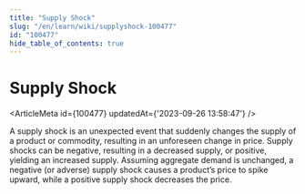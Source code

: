 ```yaml
---
title: "Supply Shock"
slug: "/en/learn/wiki/supplyshock-100477"
id: "100477"
hide_table_of_contents: true
---
```



# Supply Shock

<ArticleMeta id={100477} updatedAt={'2023-09-26 13:58:47'} />
<div className='border-solid border-b border-t-0 my-4 border-[var(--ifm-color-gray-300)]' />

A supply shock is an unexpected event that suddenly changes the supply of a product or commodity, resulting in an unforeseen change in price. Supply shocks can be negative, resulting in a decreased supply, or positive, yielding an increased supply. Assuming aggregate demand is unchanged, a negative (or adverse) supply shock causes a product’s price to spike upward, while a positive supply shock decreases the price.
